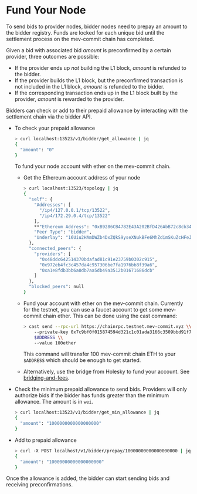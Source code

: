 # Fund Your Node

To send bids to provider nodes, bidder nodes need to prepay an amount to the bidder registry. Funds are locked for each unique bid until the settlement process on the mev-commit chain has completed.

Given a bid with associated bid _amount_ is preconfirmed by a certain provider, three outcomes are possible:

* If the provider ends up *not* building the L1 block, _amount_ is refunded to the bidder.
* If the provider builds the L1 block, but the preconfirmed transaction is not included in the L1 block, _amount_ is refunded to the bidder.
* If the corresponding transaction ends up in the L1 block built by the provider, _amount_ is rewarded to the provider.

Bidders can check or add to their prepaid allowance by interacting with the settlement chain via the bidder API.

- To check your prepaid allowance

  ```bash
  > curl localhost:13523/v1/bidder/get_allowance | jq
  {
    "amount": "0"
  }
  ```

  To fund your node account with ether on the mev-commit chain.

  - Get the Ethereum account address of your node

    ```bash
    > curl localhost:13523/topology | jq
    {
      "self": {
        "Addresses": [
          "/ip4/127.0.0.1/tcp/13522",
          "/ip4/172.29.0.4/tcp/13522"
        ],
        **"Ethereum Address": "0xB9286CB4782E43A202BfD426AbB72c8cb34f886c"**,
        "Peer Type": "bidder",
        "Underlay": "16Uiu2HAmDWZb4DxZQkS9yseXNukBFe6MhZdimSKuZcHFeJrF3jC9"
      },
      "connected_peers": {
        "providers": [
          "0x48ddc642514370bdafad81c91e23759b0302c915",
          "0x972eb4fc3c457da4c957306be7fa1976bb8f39a6",
          "0xa1e8fdb3bb6a0db7aa5db49a3512b01671686dcb"
        ]
      },
      "blocked_peers": null
    }
    ```

  - Fund your account with ether on the mev-commit chain. Currently for the testnet, you can use a faucet account to get some mev-commit chain ether. This can be done using the cast command:

    ```bash
    > cast send --rpc-url https://chainrpc.testnet.mev-commit.xyz \\
    	--private-key 0x7c9bf0f015874594d321c1c01ada3166c3509bbd91f76f9e4d7380c2df269c55 \\
    	$ADDRESS \\
    	--value 100ether
    ```

    This command will transfer 100 mev-commit chain ETH to your `$ADDRESS` which should be enough to get started.
  
  - Alternatively, use the bridge from Holesky to fund your account. See [bridging-and-fees](https://docs.primev.xyz/get-started/bidders/bridging-and-fees).

- Check the minimum prepaid allowance to send bids. Providers will only authorize bids if the bidder has funds greater than the minimum allowance. The amount is in `wei`.

  ```bash
  > curl localhost:13523/v1/bidder/get_min_allowance | jq
  {
    "amount": "1000000000000000000"
  }
  ```

- Add to prepaid allowance

  ```bash
  > curl -X POST localhost/v1/bidder/prepay/10000000000000000000 | jq
  {
    "amount": "10000000000000000000"
  }
  ```

Once the allowance is added, the bidder can start sending bids and receiving preconfirmations.
